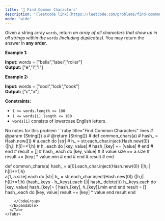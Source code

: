 ```yaml
---
title: '🧩 Find Common Characters'
description: '[leetcode link](https://leetcode.com/problems/find-common-characters/description/)'
mode: 'wide'
---
```

<Tabs>
  <Tab title="Question" icon="circle-question" iconType="regular">
    <Card>
      <p>Given a string array <code>words</code>, return <em>an array of all characters that show up in all strings within the </em><code>words</code><em> (including duplicates)</em>. You may return the answer in <strong>any order</strong>.</p>   <p><strong class="example">Example 1:</strong></p> <strong>Input:</strong> words = ["bella","label","roller"] <br/> <strong>Output:</strong> ["e","l","l"] <p><strong class="example">Example 2:</strong></p> <strong>Input:</strong> words = ["cool","lock","cook"] <br/> <strong>Output:</strong> ["c","o"]   <p><strong>Constraints:</strong></p>  <ul>  <li><code>1 &lt;= words.length &lt;= 100</code></li>  <li><code>1 &lt;= words[i].length &lt;= 100</code></li>  <li><code>words[i]</code> consists of lowercase English letters.</li> </ul> 
    </Card>
  </Tab>
  <Tab title="Solution" icon="lightbulb" iconType="regular" >
    <Card>
      No notes for this problem
    </Card>
  <Expandable title="code">
    <CodeGroup dropdown>
```ruby title="Find Common Characters" lines
# @param {String[]} a
# @return {String[]}
# def common_chars(a)
#   hash_ = Hash.new([])
#   a.each do |str|
#     h_ = str.each_char.inject(Hash.new(0)) {|h,i| h[i]+=1;h}
#     h_.each do |key, value|
#       hash_[key] += [value]
#     end
#   end
#   result = [] 
#   hash_.each do |key, value|
#     if value.size == a.size
#       result += [key] * value.min
#     end
#   end
#   result
# end

def common_chars(a)
  hash_ = a[0].each_char.inject(Hash.new(0)) {|h,i| h[i]+=1;h}    
  a[1, a.size].each do |str|
    h_ = str.each_char.inject(Hash.new(0)) {|h,i| h[i]+=1;h}
    (hash_.keys - h_.keys).each {|i| hash_.delete(i)}
    h_.keys.each do |key, value|
      hash_[key]= [ hash_[key], h_[key]].min
    end
  end
  result = [] 
  hash_.each do |key, value|
      result += [key] * value
  end
  result
end
```
    </CodeGroup>
  </Expandable>
  </Tab>
</Tabs>